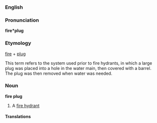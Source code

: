 ===English===
===Pronunciation===
'''fire*plug'''

===Etymology===
[[fire]] + [[plug]]

This term refers to the system used prior to fire hydrants, in which a large plug was placed into a hole in the water main, then covered with a barrel. The plug was then removed when water was needed.

=== Noun ===
'''fire plug'''

#A [[fire hydrant]]


====Translations====